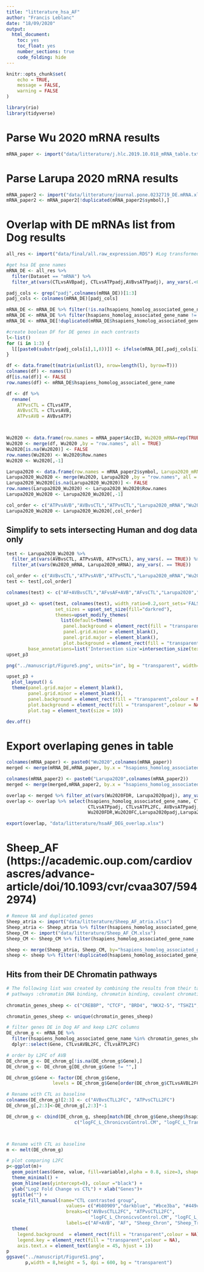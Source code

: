 ```yaml
---
title: "litterature_hsa_AF"
author: "Francis Leblanc"
date: "18/09/2020"
output:   
  html_document:
    toc: yes
    toc_float: yes
    number_sections: true
    code_folding: hide 
---
```


```r
knitr::opts_chunk$set(
	echo = TRUE,
	message = FALSE,
	warning = FALSE
)
```



```r
library(rio)
library(tidyverse)
```


# Parse Wu 2020 mRNA results

```r
mRNA_paper <- import("data/litterature/j.hlc.2019.10.018_mRNA_table.txt")
```

# Parse Larupa 2020 mRNA results

```r
mRNA_paper2 <- import("data/litterature/journal.pone.0232719_DE.mRNA.xlsx")
mRNA_paper2 <- mRNA_paper2[!duplicated(mRNA_paper2$symbol),]
```

# Overlap with DE mRNAs list from Dog results

```r
all_res <- import("data/final/all.raw_expression.RDS") #Log transformed results from 4 assays

#get hsa DE gene names 
mRNA_DE <- all_res %>% 
  filter(Dataset == "mRNA") %>% 
  filter_at(vars(CTLvsAVBpadj, CTLvsATPpadj,AVBvsATPpadj), any_vars(.<0.01))

padj_cols <- grep("padj",colnames(mRNA_DE))[1:3]
padj_cols <- colnames(mRNA_DE)[padj_cols]

mRNA_DE <- mRNA_DE %>% filter(!is.na(hsapiens_homolog_associated_gene_name))
mRNA_DE <- mRNA_DE %>% filter(hsapiens_homolog_associated_gene_name != "")
mRNA_DE <- mRNA_DE[!duplicated(mRNA_DE$hsapiens_homolog_associated_gene_name),]

#create boolean DF for DE genes in each contrasts 
l<-list()
for (i in 1:3) {
  l[[paste0(substr(padj_cols[i],1,8))]] <- ifelse(mRNA_DE[,padj_cols[i]] < 0.01 , TRUE, FALSE)
}

df <- data.frame(t(matrix(unlist(l), nrow=length(l), byrow=T)))
colnames(df) <- names(l)
df[is.na(df)] <- FALSE
row.names(df) <- mRNA_DE$hsapiens_homolog_associated_gene_name

df <- df %>% 
  rename(
    ATPvsCTL = CTLvsATP,
    AVBvsCTL = CTLvsAVB,
    ATPvsAVB = AVBvsATP)



Wu2020 <- data.frame(row.names = mRNA_paper$AccID, Wu2020_mRNA=rep(TRUE,nrow(mRNA_paper)))
Wu2020 <- merge(df, Wu2020 ,by = "row.names", all = TRUE)
Wu2020[is.na(Wu2020)] <- FALSE
row.names(Wu2020) <- Wu2020$Row.names
Wu2020 <- Wu2020[,-1]

Larupa2020 <- data.frame(row.names = mRNA_paper2$symbol, Larupa2020_mRNA=rep(TRUE,nrow(mRNA_paper2)))
Larupa2020_Wu2020 <- merge(Wu2020, Larupa2020 ,by = "row.names", all = TRUE)
Larupa2020_Wu2020[is.na(Larupa2020_Wu2020)] <- FALSE
row.names(Larupa2020_Wu2020) <- Larupa2020_Wu2020$Row.names
Larupa2020_Wu2020 <- Larupa2020_Wu2020[,-1]

col_order <- c("ATPvsAVB","AVBvsCTL","ATPvsCTL","Larupa2020_mRNA","Wu2020_mRNA")
Larupa2020_Wu2020 <- Larupa2020_Wu2020[,col_order]
```

## Simplify to sets intersecting Human and dog data only


```r
test <- Larupa2020_Wu2020 %>% 
  filter_at(vars(AVBvsCTL, ATPvsAVB, ATPvsCTL), any_vars(. == TRUE)) %>% 
  filter_at(vars(Wu2020_mRNA, Larupa2020_mRNA), any_vars(. == TRUE))

col_order <- c("AVBvsCTL","ATPvsAVB","ATPvsCTL","Larupa2020_mRNA","Wu2020_mRNA")
test <- test[,col_order]

colnames(test) <- c("AF+AVBvsCTL","AFvsAF+AVB","AFvsCTL","Larupa2020","Wu2020")

upset_p3 <- upset(test, colnames(test), width_ratio=0.2,sort_sets='FALSE', stripes=c(NA , NA ),
                  set_sizes = upset_set_size(fill="darkred"),
                  themes=upset_modify_themes(
                    list(default=theme(
                     panel.background = element_rect(fill = "transparent",colour = NA),
                     panel.grid.minor = element_blank(),
                     panel.grid.major = element_blank(),
                     plot.background = element_rect(fill = "transparent",colour = NA)))),
        base_annotations=list('Intersection size'=intersection_size(text=list(size = 3))))
upset_p3

png("../manuscript/Figure5.png", units="in", bg = "transparent", width=6, height=3, res=600)

upset_p3 +
  plot_layout() &
  theme(panel.grid.major = element_blank(),
        panel.grid.minor = element_blank(),
        panel.background = element_rect(fill = "transparent",colour = NA),
        plot.background = element_rect(fill = "transparent",colour = NA),
        plot.tag = element_text(size = 10))

dev.off()
```


# Export overlaping genes in table

```r
colnames(mRNA_paper) <- paste0("Wu2020",colnames(mRNA_paper))
merged <- merge(mRNA_DE,mRNA_paper, by.x = "hsapiens_homolog_associated_gene_name", by.y = "Wu2020AccID", all.x = TRUE)

colnames(mRNA_paper2) <- paste0("Larupa2020",colnames(mRNA_paper2))
merged <- merge(merged,mRNA_paper2, by.x = "hsapiens_homolog_associated_gene_name", by.y = "Larupa2020symbol", all.x = TRUE)

overlap <- merged %>% filter_at(vars(Wu2020FDR, Larupa2020padj), any_vars(!is.na(.)))
overlap <- overlap %>% select(hsapiens_homolog_associated_gene_name, CTLvsAVBpadj, CTLvsAVBL2FC,
                              CTLvsATPpadj, CTLvsATPL2FC, AVBvsATPpadj, AVBvsATPL2FC,
                              Wu2020FDR,Wu2020FC,Larupa2020padj,Larupa2020log2FoldChange)

export(overlap, "data/litterature/hsaAF_DEG_overlap.xlsx")
```


# Sheep_AF (https://academic.oup.com/cardiovascres/advance-article/doi/10.1093/cvr/cvaa307/5942974)

```r
# Remove NA and duplicated genes
Sheep_atria <- import("data/litterature/Sheep_AF_atria.xlsx")
Sheep_atria <- Sheep_atria %>% filter(hsapiens_homolog_associated_gene_name !="NA")
Sheep_CM <- import("data/litterature/Sheep_AF_CM.xlsx")
Sheep_CM <- Sheep_CM %>% filter(hsapiens_homolog_associated_gene_name !="NA")

sheep <- merge(Sheep_atria, Sheep_CM, by="hsapiens_homolog_associated_gene_name", suffixes = c(".A",".CM"))
sheep <- sheep %>% filter(!duplicated(hsapiens_homolog_associated_gene_name))
```

## Hits from their DE Chromatin pathways  

```r
# The following list was created by combining the results from their tableS3:geneSymbol column of ;
# pathways :chromatin DNA binding, chromatin binding, covalent chromatin modification
 
chromatin_genes_sheep <- c("CREBBP", "CTCF", "BRD4", "NKX2-5", "TSHZ1", "KLHDC3", "SRF", "HDAC5", "SMC1A", "MBD5", "MEF2A", "TRIM24", "DEK", "RAD21", "PHF13", "SMARCA2", "ZEB1", "KAT2B", "FOXO4", "CALCOCO1", "KDM3B", "NCOA1", "STAT5B", "PPARGC1A", "H3F3B", "SMARCD2", "H2AFZ", "RARA", "MTA2", "RELA", "APEX1", "HDAC1", "EHMT1", "SIN3A", "MBTD1", "NSD1", "ARID1A", "SIRT1", "KDM2A", "EPC2", "USP21", "NCOA3", "SMARCC2", "NIPBL", "EPC1", "CECR2", "DOT1L", "KMT5B", "MTF2", "BCL6", "DPF3", "NRIP1", "SHPRH", "SIN3A", "KAT6A", "AHCTF1", "NFATC1", "JMJD1C", "RNF40", "MYC", "JUN", "H1FX", "ICE1", "SAP130", "NFE2L2", "POLA1", "KAT5", "TOX4", "KDM3A")

chromatin_genes_sheep <- unique(chromatin_genes_sheep)

# filter genes DE in Dog AF and keep L2FC columns
DE_chrom_g <- mRNA_DE %>%
  filter(hsapiens_homolog_associated_gene_name %in% chromatin_genes_sheep) %>% 
  dplyr::select(Gene, CTLvsAVBL2FC, CTLvsATPL2FC)

# order by L2FC of AVB
DE_chrom_g <- DE_chrom_g[!is.na(DE_chrom_g$Gene),]
DE_chrom_g <- DE_chrom_g[DE_chrom_g$Gene != "",]

DE_chrom_g$Gene <- factor(DE_chrom_g$Gene,
                 levels = DE_chrom_g$Gene[order(DE_chrom_g$CTLvsAVBL2FC)])

# Rename with CTL as baseline
colnames(DE_chrom_g)[2:3] <- c("AVBvsCTLL2FC", "ATPvsCTLL2FC")
DE_chrom_g[,2:3]<-DE_chrom_g[,2:3]*-1

DE_chrom_g <- cbind(DE_chrom_g, sheep[match(DE_chrom_g$Gene,sheep$hsapiens_homolog_associated_gene_name),
                         c("logFC_L_ChronicvsControl.CM", "logFC_L_TransitionvsControl.CM")]) 



# Rename with CTL as baseline
m <- melt(DE_chrom_g)

# plot comparing L2FC
p<-ggplot(m)+
  geom_point(aes(Gene, value, fill=variable),alpha = 0.8, size=3, shape=21) +
  theme_minimal() +
  geom_hline(aes(yintercept=0), colour ="black") +
  ylab("Log2 Fold Change vs CTL") + xlab("Genes")+
  ggtitle("") +
  scale_fill_manual(name="CTL contrasted group",
                      values= c("#b80909","darkblue", "#bce3ba", "#449c40"),
                      breaks=c("AVBvsCTLL2FC", "ATPvsCTLL2FC", 
                               "logFC_L_ChronicvsControl.CM", "logFC_L_TransitionvsControl.CM"),
                      labels=c("AF+AVB", "AF", "Sheep_Chron", "Sheep_Trans"))+
  theme(
    legend.background  = element_rect(fill = "transparent",colour = NA),
    legend.key = element_rect(fill = "transparent",colour = NA),
    axis.text.x = element_text(angle = 45, hjust = 1))
p
ggsave("../manuscript/FigureS1.png",
       p,width = 8,height = 5, dpi = 600, bg = "transparent")

```